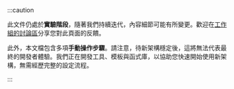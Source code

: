 :::caution

此文件仍處於**實驗階段**，隨著我們持續迭代，內容細節可能有所變更。歡迎在[工作組的討論區](https://github.com/reactwg/react-native-new-architecture/discussions/8)分享您對此頁面的反饋。

此外，本文檔包含多項**手動操作步驟**。請注意，待新架構穩定後，這將無法代表最終的開發者體驗。我們正在開發工具、模板與函式庫，以協助您快速開始使用新架構，無需經歷完整的設定流程。

:::